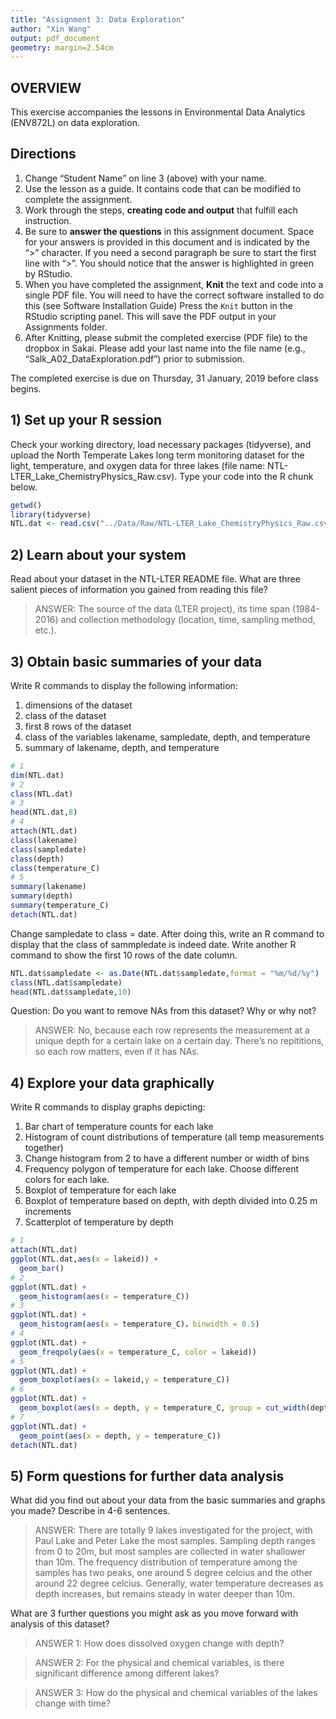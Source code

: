 ```yaml
---
title: "Assignment 3: Data Exploration"
author: "Xin Wang"
output: pdf_document
geometry: margin=2.54cm
---
```


## OVERVIEW

This exercise accompanies the lessons in Environmental Data Analytics (ENV872L) on data exploration. 

## Directions
1. Change "Student Name" on line 3 (above) with your name.
2. Use the lesson as a guide. It contains code that can be modified to complete the assignment.
3. Work through the steps, **creating code and output** that fulfill each instruction.
4. Be sure to **answer the questions** in this assignment document.
Space for your answers is provided in this document and is indicated by the ">" character.
If you need a second paragraph be sure to start the first line with ">".
You should notice that the answer is highlighted in green by RStudio. 
6. When you have completed the assignment, **Knit** the text and code into a single PDF file.
You will need to have the correct software installed to do this (see Software Installation Guide)
Press the `Knit` button in the RStudio scripting panel.
This will save the PDF output in your Assignments folder.
8. After Knitting, please submit the completed exercise (PDF file) to the dropbox in Sakai. Please add your last name into the file name (e.g., "Salk_A02_DataExploration.pdf") prior to submission.

The completed exercise is due on Thursday, 31 January, 2019 before class begins.

## 1) Set up your R session

Check your working directory, load necessary packages (tidyverse), and upload the North Temperate Lakes long term monitoring dataset for the light, temperature, and oxygen data for three lakes (file name: NTL-LTER_Lake_ChemistryPhysics_Raw.csv). Type your code into the R chunk below.
```r
getwd()
library(tidyverse)
NTL.dat <- read.csv("../Data/Raw/NTL-LTER_Lake_ChemistryPhysics_Raw.csv")
```

## 2) Learn about your system

Read about your dataset in the NTL-LTER README file. What are three salient pieces of information you gained from reading this file?

> ANSWER: The source of the data (LTER project), its time span (1984-2016) and collection methodology (location, time, sampling method, etc.).

## 3) Obtain basic summaries of your data

Write R commands to display the following information: 

1. dimensions of the dataset
2. class of the dataset
3. first 8 rows of the dataset
4. class of the variables lakename, sampledate, depth, and temperature
5. summary of lakename, depth, and temperature

```r
# 1
dim(NTL.dat)
# 2
class(NTL.dat)
# 3
head(NTL.dat,8)
# 4
attach(NTL.dat)
class(lakename)
class(sampledate)
class(depth)
class(temperature_C)
# 5
summary(lakename)
summary(depth)
summary(temperature_C)
detach(NTL.dat)
```

Change sampledate to class = date. After doing this, write an R command to display that the class of sammpledate is indeed date. Write another R command to show the first 10 rows of the date column. 

```r
NTL.dat$sampledate <- as.Date(NTL.dat$sampledate,format = "%m/%d/%y")
class(NTL.dat$sampledate)
head(NTL.dat$sampledate,10)
```

Question: Do you want to remove NAs from this dataset? Why or why not?

> ANSWER: No, because each row represents the measurement at a unique depth for a certain lake on a certain day. There's no repititions, so each row matters, even if it has NAs.


## 4) Explore your data graphically

Write R commands to display graphs depicting: 

1. Bar chart of temperature counts for each lake
2. Histogram of count distributions of temperature (all temp measurements together)
3. Change histogram from 2 to have a different number or width of bins
4. Frequency polygon of temperature for each lake. Choose different colors for each lake.
5. Boxplot of temperature for each lake
6. Boxplot of temperature based on depth, with depth divided into 0.25 m increments
7. Scatterplot of temperature by depth

```r
# 1
attach(NTL.dat)
ggplot(NTL.dat,aes(x = lakeid)) +
  geom_bar()
# 2
ggplot(NTL.dat) +
  geom_histogram(aes(x = temperature_C))
# 3
ggplot(NTL.dat) +
  geom_histogram(aes(x = temperature_C)，binwidth = 0.5)
# 4
ggplot(NTL.dat) +
  geom_freqpoly(aes(x = temperature_C, color = lakeid))
# 5
ggplot(NTL.dat) +
  geom_boxplot(aes(x = lakeid,y = temperature_C))
# 6
ggplot(NTL.dat) +
  geom_boxplot(aes(x = depth, y = temperature_C, group = cut_width(depth, 0.25)))
# 7 
ggplot(NTL.dat) +
  geom_point(aes(x = depth, y = temperature_C))
detach(NTL.dat)
```
## 5) Form questions for further data analysis

What did you find out about your data from the basic summaries and graphs you made? Describe in 4-6 sentences.

> ANSWER: There are totally 9 lakes investigated for the project, with Paul Lake and Peter Lake the most samples. Sampling depth ranges from 0 to 20m, but most samples are collected in water shallower than 10m. The frequency distribution of temperature among the samples has two peaks, one around 5 degree celcius and the other around 22 degree celcius. Generally, water temperature decreases as depth increases, but remains steady in water deeper than 10m.

What are 3 further questions you might ask as you move forward with  analysis of this dataset?

> ANSWER 1: How does dissolved oxygen change with depth?

> ANSWER 2: For the physical and chemical variables, is there significant difference among different lakes?

> ANSWER 3: How do the physical and chemical variables of the lakes change with time?
